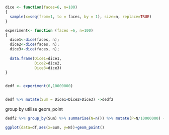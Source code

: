 ```r
dice <- function(faces=6, n=100)
{
  sample(x=seq(from=1, to = faces, by = 1), size=n, replace=TRUE)
}
```


```r
experiment<- function (faces =6, n=100)
{
  dice1<-dice(faces, n);
  dice2<-dice(faces, n);
  dice3<-dice(faces, n);
  
  data.frame(Dice1=dice1,
             Dice2=dice2,
             Dice3=dice3)
}


dedf <- experiment(6,10000000)


dedf %>% mutate(Sum = Dice1+Dice2+Dice3) ->dedf2
```

group by utilise geom_point
```r
dedf2 %>% group_by(Sum) %>% summarise(N=n()) %>% mutate(P=N/10000000) -> df
```




```r
ggplot(data=df,aes(x=Sum, y=N))+geom_point()
```

